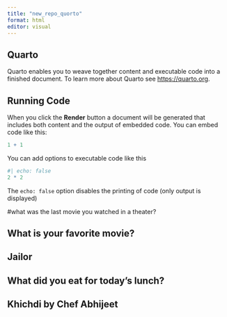 ```yaml
---
title: "new_repo_quorto"
format: html
editor: visual
---
```


## Quarto

Quarto enables you to weave together content and executable code into a finished document. To learn more about Quarto see <https://quarto.org>.

## Running Code

When you click the **Render** button a document will be generated that includes both content and the output of embedded code. You can embed code like this:

```r
1 + 1
```

You can add options to executable code like this

```r
#| echo: false
2 * 2
```

The `echo: false` option disables the printing of code (only output is displayed)

#what was the last movie you watched in a theater?

## What is your favorite movie? 

## Jailor

## What did you eat for today’s lunch?

## Khichdi by Chef Abhijeet

			

			

		

	
